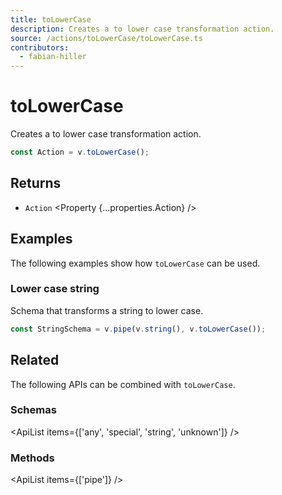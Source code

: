 ```yaml
---
title: toLowerCase
description: Creates a to lower case transformation action.
source: /actions/toLowerCase/toLowerCase.ts
contributors:
  - fabian-hiller
---
```



# toLowerCase

Creates a to lower case transformation action.

```ts
const Action = v.toLowerCase();
```

## Returns

- `Action` <Property {...properties.Action} />

## Examples

The following examples show how `toLowerCase` can be used.

### Lower case string

Schema that transforms a string to lower case.

```ts
const StringSchema = v.pipe(v.string(), v.toLowerCase());
```

## Related

The following APIs can be combined with `toLowerCase`.

### Schemas

<ApiList items={['any', 'special', 'string', 'unknown']} />

### Methods

<ApiList items={['pipe']} />
